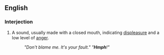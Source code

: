 ==English==
===Interjection===
{{en-intj}}
# {{onomat}} A sound, usually made with a closed mouth, indicating [[displeasure]] and a low level of [[anger]].
#: ''"Don't blame me. It's your fault."  "'''Hmph'''!"''